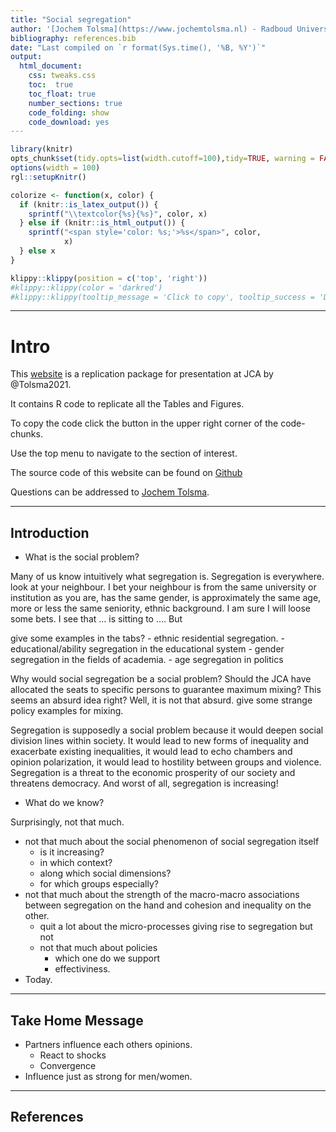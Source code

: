 ```yaml
---
title: "Social segregation"
author: '[Jochem Tolsma](https://www.jochemtolsma.nl) - Radboud University / University of Groningen, the Netherlands'
bibliography: references.bib
date: "Last compiled on `r format(Sys.time(), '%B, %Y')`"
output: 
  html_document:
    css: tweaks.css
    toc:  true
    toc_float: true
    number_sections: true
    code_folding: show
    code_download: yes
---
```


```r
library(knitr)
opts_chunk$set(tidy.opts=list(width.cutoff=100),tidy=TRUE, warning = FALSE, message = FALSE,comment = "#>", cache=TRUE, echo=FALSE, class.source=c("test"), class.output=c("test2"))
options(width = 100)
rgl::setupKnitr()
```

```r
colorize <- function(x, color) {
  if (knitr::is_latex_output()) {
    sprintf("\\textcolor{%s}{%s}", color, x)
  } else if (knitr::is_html_output()) {
    sprintf("<span style='color: %s;'>%s</span>", color, 
            x)
  } else x
}

```

```r
klippy::klippy(position = c('top', 'right'))
#klippy::klippy(color = 'darkred')
#klippy::klippy(tooltip_message = 'Click to copy', tooltip_success = 'Done')
```


---


#  Intro


This [website](https://jochemtolsma.github.io/JCA/) is a replication package for presentation at JCA by @Tolsma2021.

It contains R code to replicate all the Tables and Figures.

To copy the code click the button in the upper right corner of the code-chunks.

Use the top menu to navigate to the section of interest. 

The source code of this website can be found on [Github](https://github.com/JochemTolsma/JCA)

Questions can be addressed to [Jochem Tolsma](mailto:jochem.tolsma@ru.nl).

---  

<!---

# Custom functions

- `pacage.check`: Check if packages are installed (and install if not) in R ([source](https://vbaliga.github.io/verify-that-r-packages-are-installed-and-loaded/)).  


```r
fpackage.check <- function(packages) {
  lapply(packages, FUN = function(x) {
    if (!require(x, character.only = TRUE)) {
      install.packages(x, dependencies = TRUE)
      library(x, character.only = TRUE)
    }
  })
}
```

---  

# Packages


- `packagename`: explain package

```r
packages = c("tidyverse")

fpackage.check(packages)

```

--- 

--->



## Introduction {.tabset .tabset-fade} 

- What is the social problem? 

Many of us know intuitively what segregation is. 
Segregation is everywhere. 
look at your neighbour. I bet your neighbour is from the same university or institution as you are, has the same gender, is approximately the same age, more or less the same seniority, ethnic background. I am sure I will loose some bets. I see that ... is sitting to .... But 

give some examples in the tabs?
- ethnic residential segregation.
- educational/ability segregation in the educational system
- gender segregation in the fields of academia. 
- age segregation in politics

Why would social segregation be a social problem? 
Should the JCA have allocated the seats to specific persons to guarantee maximum mixing? This seems an absurd idea right? Well, it is not that absurd. give some strange policy examples for mixing. 

Segregation is supposedly a social problem because it would deepen social division lines within society. It would lead to new forms of inequality and exacerbate existing inequalities, it would lead to echo chambers and opinion polarization, it would lead to hostility between groups and violence. Segregation is a threat to the economic prosperity of our society and threatens democracy. And worst of all, segregation is increasing! 


- What do we know? 

Surprisingly, not that much. 

- not that much about the social phenomenon of social segregation itself
  - is it increasing? 
  - in which context?
  - along which social dimensions? 
  - for which groups especially? 
- not that much about the strength of the macro-macro associations between segregation on the hand and cohesion and inequality on the other.  
  - quit a lot about the micro-processes giving rise to segregation but not 
  - not that much about policies
    - which one do we support
    - effectiviness. 

- Today. 

--- 

## Take Home Message  

- Partners influence each others opinions.
  - React to shocks  
  - Convergence  
- Influence just as strong for men/women.  

---  


## References
